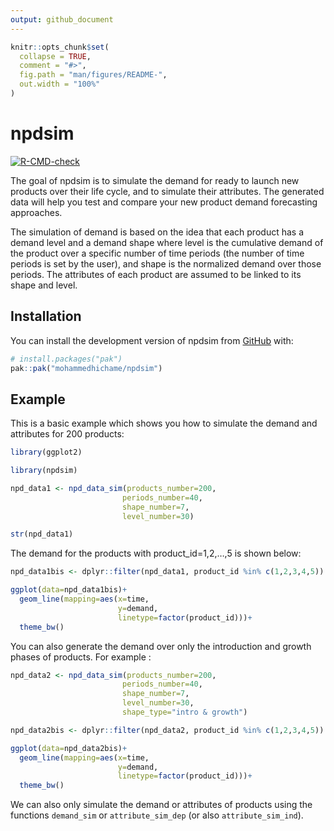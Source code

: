 ```yaml
---
output: github_document
---
```


<!-- README.md is generated from README.Rmd. Please edit that file -->

```r
knitr::opts_chunk$set(
  collapse = TRUE,
  comment = "#>",
  fig.path = "man/figures/README-",
  out.width = "100%"
)
```

# npdsim

<!-- badges: start -->
[![R-CMD-check](https://github.com/mohammedhichame/npdsim/actions/workflows/R-CMD-check.yaml/badge.svg)](https://github.com/mohammedhichame/npdsim/actions/workflows/R-CMD-check.yaml)
<!-- badges: end -->

The goal of npdsim is to simulate the demand for ready to launch new products over their life cycle, and to simulate their attributes. The generated data will help you test and compare your new product demand forecasting approaches.

The simulation of demand is based on the idea that each product has a demand level and a demand shape where level is the cumulative demand of the product over a specific number of time periods (the number of time periods is set by the user), and shape is the normalized demand over those periods. The attributes of each product are assumed to be linked to its shape and level.

## Installation

You can install the development version of npdsim from [GitHub](https://github.com/) with:

``` r
# install.packages("pak")
pak::pak("mohammedhichame/npdsim")
```

## Example

This is a basic example which shows you how to simulate the demand and attributes for 200 products:

```r
library(ggplot2)
```

```r
library(npdsim)

npd_data1 <- npd_data_sim(products_number=200,
                         periods_number=40,
                         shape_number=7,
                         level_number=30)

str(npd_data1)


```

The demand for the products with product_id=1,2,...,5 is shown below:

```r

npd_data1bis <- dplyr::filter(npd_data1, product_id %in% c(1,2,3,4,5))

ggplot(data=npd_data1bis)+
  geom_line(mapping=aes(x=time, 
                        y=demand,
                        linetype=factor(product_id)))+
  theme_bw()
```

You can also generate the demand over only the introduction and growth phases of products. For example :


```r

npd_data2 <- npd_data_sim(products_number=200,
                         periods_number=40,
                         shape_number=7,
                         level_number=30,
                         shape_type="intro & growth")

```

```r

npd_data2bis <- dplyr::filter(npd_data2, product_id %in% c(1,2,3,4,5))

ggplot(data=npd_data2bis)+
  geom_line(mapping=aes(x=time, 
                        y=demand,
                        linetype=factor(product_id)))+
  theme_bw()
```

We can also only simulate the demand or attributes of products using the functions `demand_sim` or `attribute_sim_dep` (or also `attribute_sim_ind`).
